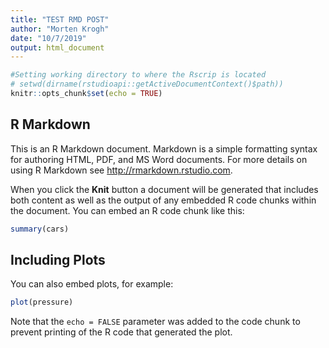 ```yaml
---
title: "TEST RMD POST"
author: "Morten Krogh"
date: "10/7/2019"
output: html_document
---
```


```r
#Setting working directory to where the Rscrip is located
# setwd(dirname(rstudioapi::getActiveDocumentContext()$path))
knitr::opts_chunk$set(echo = TRUE)
```

## R Markdown

This is an R Markdown document. Markdown is a simple formatting syntax for authoring HTML, PDF, and MS Word documents. For more details on using R Markdown see <http://rmarkdown.rstudio.com>.

When you click the **Knit** button a document will be generated that includes both content as well as the output of any embedded R code chunks within the document. You can embed an R code chunk like this:

```r
summary(cars)
```

## Including Plots

You can also embed plots, for example:

```r
plot(pressure)
```

Note that the `echo = FALSE` parameter was added to the code chunk to prevent printing of the R code that generated the plot.
